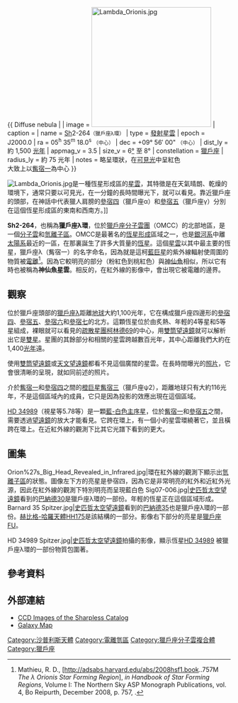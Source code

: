 {{noteTA
|G1=Astronomy
}}
{{ Diffuse nebula |
| image = [[File:Lambda_Orionis.jpg|270px]]
| caption = 
| name = [[沙普利斯亮星雲表|Sh]]2-264<small>（獵戶座λ環）</small>
| type = [[發射星雲|發射星雲]]
| epoch = J2000.0
| ra = 05<sup>h</sup> 35<sup>m</sup> 18.0<sup>s</sup> <small>（中心）</small>
| dec = +09° 56′ 00" <small>（中心）</small>
| dist_ly = 約 1,500 [[光年|光年]]
| appmag_v = 3.5
| size_v = 6[[度|°]] 至 8°
| constellation  = [[獵戶座|獵戶座]]
| radius_ly = 約 75 光年
| notes = 略呈環狀，在[[可見光|可見光]]中呈紅色<br />大致上以[[觜宿一|觜宿一]]為中心
}}

[[Image:Lambda_Orionis.jpg|thumb]]是一種恆星形成區的[[星雲|星雲]]，其特徵是在天氣晴朗、乾燥的環境下，通常只要以可見光，在一分鐘的長時間曝光下，就可以看見。靠近獵戶座的頭部，在神話中代表獵人肩膀的[[參宿四|參宿四]]（獵戶座α）和[[參宿五|參宿五]]（獵戶座γ）分別在這個恆星形成區的東南和西南方。]]

'''Sh2-264'''，也稱為'''獵戶座λ環'''，位於[[獵戶座分子雲團|獵戶座分子雲團]]（OMCC）的北部地區，是一個[[分子雲|分子雲]]和[[電離氫區|氫離子區]]。OMCC是最著名的[[恆星形成|恆星形成]]區域之一，也是[[銀河系|銀河系]]中離[[太陽系|太陽系]]最近的一區，在那裏誕生了許多大質量的[[恆星|恆星]]。這個[[星雲|星雲]]以其中最主要的恆星，獵戶座λ（觜宿一）的名字命名，因為就是這柯[[藍巨星|藍巨星]]的紫外線輻射使周圍的物質被[[電離|電離]]<ref>Mathieu, R. D., [http://adsabs.harvard.edu/abs/2008hsf1.book..757M ''The λ Orionis Star Forming Region''], ''in Handbook of Star Forming Regions'', Volume I: The Northern Sky ASP Monograph Publications, vol. 4, Bo Reipurth, December 2008, p. 757, {{ISBN|978-1-58381-670-7}}.</ref>。因為它較明亮的部分（粉紅色到桃紅色）與[[神仙魚|神仙魚]]相似，所以它有時也被稱為'''神仙魚星雲'''。相反的，在紅外線的影像中，會出現它被電離的邊界。

== 觀察 ==
位於獵戶座頭部的[[觜宿一|獵戶座λ]]距離[[地球|地球]]大約1,100光年，它在構成獵戶座四邊形的[[參宿四|參宿四]]、[[參宿五|參宿五]]、[[參宿六|參宿六]]和[[參宿七|參宿七]]的北方。這顆恆星位於由炙熱、年輕的4等星和5等星組成，裸眼就可以看見的[[疏散星團|疏散星團]][[古拉迪69|柯林德69]]的中心，用[[雙筒望遠鏡|雙筒望遠鏡]]就可以解析出它是[[雙星|雙星]]。星團的其餘部分和相關的星雲跨越數百光年，其中心距離我們大約在1,400[[光年|光年]]遠。

使用[[雙筒望遠鏡|雙筒望遠鏡]]或[[天文望遠鏡|天文望遠鏡]]都看不見這個廣闊的星雲。在長時間曝光的[[照片|照片]]，它會很清晰的呈現，就如同前述的照片。


介於[[觜宿一|觜宿一]]和[[參宿四|參宿四]]之間的[[巨星|橙巨星]][[觜宿三|觜宿三]]（獵戶座ψ2），距離地球只有大約116光年，不是這個區域內的成員，它只是因為投影的效應出現在這個區域。

[[HD_34989|HD 34989]]（視星等5.78等）是一顆[[恆星光譜|藍-白色主序星]]，位於[[觜宿一|觜宿一]]和[[參宿五|參宿五]]之間，需要透過[[望遠鏡|望遠鏡]]的放大才能看見。它跨在環上，有一個小的星雲環繞著它，並且橫跨在環上。在近紅外線的觀測下比其它光譜下看到的更大。

== 圖集 ==
<gallery>
Orion%27s_Big_Head_Revealed_in_Infrared.jpg|環在紅外線的觀測下顯示出[[電離氫區|氫離子區]]的狀態。圖像左下方的亮星是參宿四，因為它是非常明亮的紅外和近紅外光源，因此在紅外線的觀測下特別明亮而呈現藍白色
Sig07-006.jpg|[[史匹哲太空望遠鏡|史匹哲太空望遠鏡]]看到的[[巴納德30|巴納德30]]是獵戶座λ環的一部份。年輕的恆星正在這個區域形成。
Barnard 35 Spitzer.jpg|[[史匹哲太空望遠鏡|史匹哲太空望遠鏡]]看到的[[巴納德35|巴納德35]]也是獵戶座λ環的一部份。[[赫比格-哈羅天體|赫比格-哈羅天體]][[HH175|HH175]]是該結構的一部分。影像右下部分的亮星是[[獵戶座FU|獵戶座FU]]。

HD 34989 Spitzer.jpg|[[史匹哲太空望遠鏡|史匹哲太空望遠鏡]]拍攝的影像，顯示恆星[[HD_34989|HD 34989]] 被獵戶座λ環的一部份物質包圍著。
</gallery>

== 參考資料 ==
{{commons category|Lambda Orionis}}
{{Reflist}}

== 外部連結 ==
*[http://www.sharplesscatalog.com/Sharpless.aspx?Sharp=264 CCD Images of the Sharpless Catalog] {{Wayback|url=http://www.sharplesscatalog.com/Sharpless.aspx?Sharp=264 |date=20170307045743 }}
*[http://galaxymap.org/cat/view/sharpless/264 Galaxy Map] {{Wayback|url=http://galaxymap.org/cat/view/sharpless/264 |date=20170712093214 }}

{{Sh2 objects}}

[[Category:沙普利斯天體|Category:沙普利斯天體]]
[[Category:電離氫區|Category:電離氫區]]
[[Category:獵戶座分子雲複合體|Category:獵戶座分子雲複合體]]
[[Category:獵戶座|Category:獵戶座]]